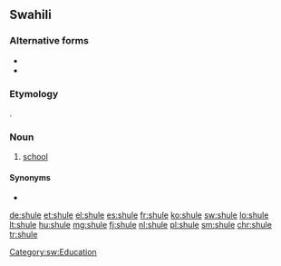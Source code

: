 ==Swahili==

===Alternative forms===
* {{l|sw|skule}}
* {{l|sw|skuli}}

===Etymology===
{{borrowing|de|Schule|lang=sw}}.

===Noun===
{{sw-noun|n}}

# [[school]]

====Synonyms====
* {{l|sw|chuo}}

[[Category:sw:Education]]

[[de:shule]]
[[et:shule]]
[[el:shule]]
[[es:shule]]
[[fr:shule]]
[[ko:shule]]
[[sw:shule]]
[[lo:shule]]
[[lt:shule]]
[[hu:shule]]
[[mg:shule]]
[[fj:shule]]
[[nl:shule]]
[[pl:shule]]
[[sm:shule]]
[[chr:shule]]
[[tr:shule]]